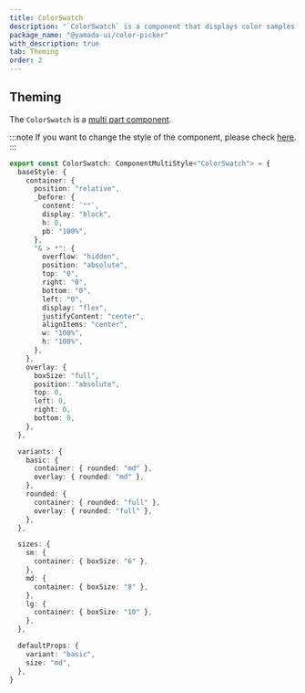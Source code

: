 ```yaml
---
title: ColorSwatch
description: "`ColorSwatch` is a component that displays color samples."
package_name: "@yamada-ui/color-picker"
with_description: true
tab: Theming
order: 2
---
```


## Theming

The `ColorSwatch` is a [multi part component](/styled-system/theming/component-styles#multi-part-components).

:::note
If you want to change the style of the component, please check [here](/styled-system/theming/customize-theme#changing-the-style-of-components).
:::

```ts
export const ColorSwatch: ComponentMultiStyle<"ColorSwatch"> = {
  baseStyle: {
    container: {
      position: "relative",
      _before: {
        content: `""`,
        display: "block",
        h: 0,
        pb: "100%",
      },
      "& > *": {
        overflow: "hidden",
        position: "absolute",
        top: "0",
        right: "0",
        bottom: "0",
        left: "0",
        display: "flex",
        justifyContent: "center",
        alignItems: "center",
        w: "100%",
        h: "100%",
      },
    },
    overlay: {
      boxSize: "full",
      position: "absolute",
      top: 0,
      left: 0,
      right: 0,
      bottom: 0,
    },
  },

  variants: {
    basic: {
      container: { rounded: "md" },
      overlay: { rounded: "md" },
    },
    rounded: {
      container: { rounded: "full" },
      overlay: { rounded: "full" },
    },
  },

  sizes: {
    sm: {
      container: { boxSize: "6" },
    },
    md: {
      container: { boxSize: "8" },
    },
    lg: {
      container: { boxSize: "10" },
    },
  },

  defaultProps: {
    variant: "basic",
    size: "md",
  },
}
```
